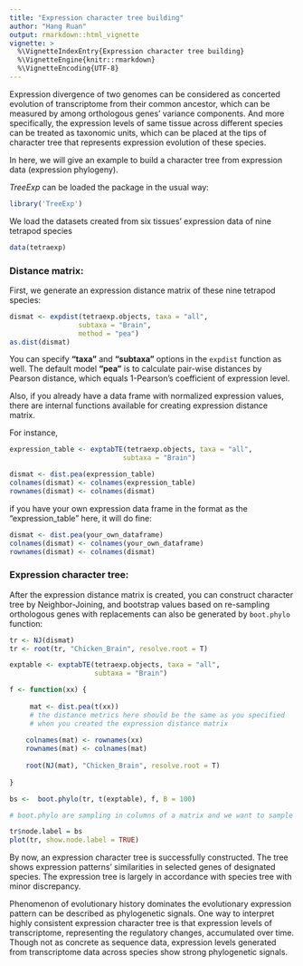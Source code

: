 ```yaml
---
title: "Expression character tree building"
author: "Hang Ruan"
output: rmarkdown::html_vignette
vignette: >
  %\VignetteIndexEntry{Expression character tree building}
  %\VignetteEngine{knitr::rmarkdown}
  %\VignetteEncoding{UTF-8}
---
```


Expression divergence of two genomes can be considered as concerted evolution of transcriptome from their common ancestor, which can be measured by among orthologous genes' variance components. And more specifically, the expression levels of same tissue across different species can be treated as taxonomic units, which can be placed at the tips of character tree that represents expression evolution of these species.

In here, we will give an example to build a character tree from expression data (expression phylogeny).

*TreeExp* can be loaded the package in the usual way:

```r
library('TreeExp')
```

We load the datasets created from six tissues' expression data of nine tetrapod species

```r
data(tetraexp)
```

### Distance matrix:

First, we generate an expression distance matrix of these nine tetrapod species:

```r
dismat <- expdist(tetraexp.objects, taxa = "all",
                 subtaxa = "Brain",
                 method = "pea")
as.dist(dismat)
```

You can specify **"taxa"** and **"subtaxa"** options in the `expdist` function as well. The default model **"pea"** is to calculate pair-wise distances by Pearson distance, which equals 1-Pearson’s coefficient of expression level. 

Also, if you already have a data frame with normalized expression values, there are internal functions available for creating expression distance matrix.

For instance, 
```r

expression_table <- exptabTE(tetraexp.objects, taxa = "all",
                            subtaxa = "Brain")

dismat <- dist.pea(expression_table)
colnames(dismat) <- colnames(expression_table)
rownames(dismat) <- colnames(dismat)

```

if you have your own expression data frame in the format as the "expression_table" here, it will do fine:

```r

dismat <- dist.pea(your_own_dataframe)
colnames(dismat) <- colnames(your_own_dataframe)
rownames(dismat) <- colnames(dismat)

```

### Expression character tree:

After the expression distance matrix is created, you can construct character tree by Neighbor-Joining, and bootstrap values based on re-sampling orthologous genes with replacements can also be generated by `boot.phylo` function:

```r
tr <- NJ(dismat)
tr <- root(tr, "Chicken_Brain", resolve.root = T)

exptable <- exptabTE(tetraexp.objects, taxa = "all",
                     subtaxa = "Brain")

f <- function(xx) {
    
     mat <- dist.pea(t(xx))
     # the distance metrics here should be the same as you specified 
     # when you created the expression distance matrix 
    
    colnames(mat) <- rownames(xx)
    rownames(mat) <- colnames(mat)
    
    root(NJ(mat), "Chicken_Brain", resolve.root = T)
    
}

bs <-  boot.phylo(tr, t(exptable), f, B = 100) 

# boot.phylo are sampling in columns of a matrix and we want to sample in rows

tr$node.label = bs
plot(tr, show.node.label = TRUE)
```

By now, an expression character tree is successfully constructed. The tree shows expression patterns' similarities in selected genes of designated species. The expression tree is largely in accordance with species tree with minor discrepancy. 

Phenomenon of evolutionary history dominates the evolutionary expression pattern can be described as phylogenetic signals. One way to interpret highly consistent expression character tree is that expression levels of transcriptome, representing the regulatory changes, accumulated over time. Though not as concrete as sequence data, expression levels generated from transcriptome data across species show strong phylogenetic signals.
